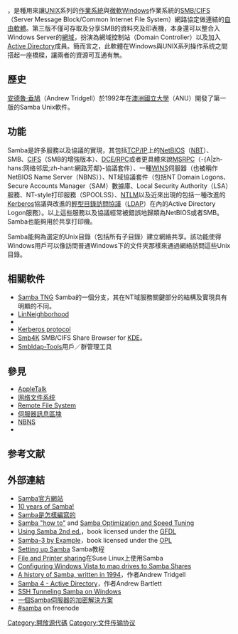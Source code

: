 {{Otheruses|subject=一种计算机程序|other=一种舞蹈|桑巴}}
{{NoteTA|G1=IT|G2=FL}}
{{Infobox software
| name                   = Samba
| logo                   = Samba logo 2010.svg
| screenshot             =
| caption                =
| collapsible            =
| author                 =
| developer              =
| released = {{release date and age|df=yes|1992}}<ref>{{cite web | url=https://www.samba.org/samba/docs/10years.html | title=10 years of Samba | accessdate=2011-08-12 | archive-date=2011-09-02 | archive-url=https://web.archive.org/web/20110902021108/http://www.samba.org/samba/docs/10years.html | dead-url=no }}</ref>
| latest release version = 4.16.2 <ref name=samba4161>{{cite web |url=https://www.samba.org/samba/history/samba-4.16.2.html |title=Samba 4.16.2 Available for Download |date=2022-06-13 |accessdate=2022-06-13 |language=en }}</ref>
| latest release date = {{release date and age|2022|06|13}} <ref name=samba4161 />
| latest_preview_version = 4.16.0rc5 <ref name=samba4160rc5>{{cite web |url=https://download.samba.org/pub/samba/rc/samba-4.16.0rc5.WHATSNEW.txt |title=Release Announcements (Samba 4.16.0rc5) |date=2022-03-08 |accessdate=2022-03-08 |language=en }}</ref>
| latest_preview_date = {{release date and age|2022|03|08}}<ref name=samba4160rc5 />
| programming language   = [[C语言|C]], [[C++|C++]], [[Python|Python]]
| operating system       = [[跨平台|跨平台]]
| platform               =
| size                   =
| language               =
| genre                  = [[集群文件系统|網路文件系统]]
| license                = [[GNU通用公共许可证|GNU通用公共许可证]]第三版
| website                = {{URL|https://www.samba.org/}}
}}
{{lang|en|'''Samba'''}}，是種用來讓[[UNIX|UNIX]]系列的[[作業系統|作業系統]]與[[微軟|微軟]][[Windows|Windows]]作業系統的[[伺服器訊息區塊|SMB/CIFS]]（Server Message Block/Common Internet File System）網路協定做連結的[[自由軟體|自由軟體]]。第三版不僅可存取及分享SMB的資料夾及印表機，本身還可以整合入Windows Server的[[網域|網域]]，扮演為網域控制站（Domain Controller）以及加入[[活動目錄|Active Directory]]成員。簡而言之，此軟體在Windows與UNIX系列操作系统之間搭起一座橋樑，讓兩者的資源可互通有無。

== 歷史 ==
[[安德魯·垂鳩|安德魯·垂鳩]]（Andrew Tridgell）於1992年在[[澳洲國立大學|澳洲國立大學]]（ANU）開發了第一版的Samba Unix軟件。

== 功能 ==
Samba是許多服務以及協議的實現，其包括[[TCP/IP|TCP/IP]]上的[[NetBIOS|NetBIOS]]（[[NetBIOS_over_TCP/IP|NBT]]）、SMB、[[CIFS|CIFS]]（SMB的增強版本）、[[DCE/RPC|DCE/RPC]]或者更具體來說[[MSRPC|MSRPC]]（-{A|zh-hans:网络邻居;zh-hant:網路芳鄰}-協議套件）、一種[[WINS|WINS]]伺服器（也被稱作NetBIOS Name Server（NBNS））、NT域協議套件（包括NT Domain Logons、Secure Accounts Manager（SAM）數據庫、Local Security Authority（LSA）服務、NT-style打印服務（SPOOLSS）、[[NTLM|NTLM]]以及近來出現的包括一種改進的[[Kerberos|Kerberos]]協議與改進的[[輕型目錄訪問協議|輕型目錄訪問協議]]（[[LDAP|LDAP]]）在內的Active Directory Logon服務）。以上這些服務以及協議經常被錯誤地歸類為NetBIOS或者SMB。Samba也能夠用於共享打印機。

Samba能夠為選定的Unix目錄（包括所有子目錄）建立網絡共享。該功能使得Windows用戶可以像訪問普通Windows下的文件夾那樣來通過網絡訪問這些Unix目錄。

== 相關軟件 ==
* [[Samba|Samba TNG]] Samba的一個分支，其在NT域服務關鍵部分的結構及實現具有明顯的不同。
* [[LinNeighborhood|LinNeighborhood]]
* {{tsl|en|LDAP Account Manager|}}
* [[Kerberos|Kerberos protocol]]
* [[Smb4K|Smb4K]] SMB/CIFS Share Browser for [[KDE|KDE]]。
* [[Smbldap-Tools|Smbldap-Tools]]用戶／群管理工具

== 參見 ==
*[[AppleTalk|AppleTalk]]
*[[网络文件系统|网络文件系统]]
*[[Remote_File_System|Remote File System]]
*[[伺服器訊息區塊|伺服器訊息區塊]]
*[[NetBIOS_over_TCP/IP|NBNS]]
*{{tsl|en|Microsoft Windows Services for UNIX|}}

== 参考文献 ==
{{reflist}}

== 外部連結 ==
{{Wikibooks|Samba}}
*[http://www.samba.org/ Samba官方網站]{{Wayback|url=http://www.samba.org/ |date=20110226083050 }}
*[http://www.samba.org/samba/docs/10years.html 10 years of Samba!]{{Wayback|url=http://www.samba.org/samba/docs/10years.html |date=20080920033722 }}
*[http://samba.org/ftp/tridge/misc/french_cafe.txt Samba是怎樣編寫的]{{Wayback|url=http://samba.org/ftp/tridge/misc/french_cafe.txt |date=20080320115112 }}
*[https://web.archive.org/web/20080314133602/http://calomel.org/samba.html Samba "how to"] and [https://web.archive.org/web/20080328223953/http://calomel.org/samba_optimize.html Samba Optimization and Speed Tuning]
*[https://archive.is/20130112041920/http://www.bibsyst.no/samba/docs/using_samba/toc.html Using Samba 2nd ed.]，book licensed under the [[GFDL|GFDL]]
*[http://www.informit.com/content/images/0131472216/downloads/0131472216_book.pdf Samba-3 by Example]{{Wayback|url=http://www.informit.com/content/images/0131472216/downloads/0131472216_book.pdf |date=20071128062821 }}，book licensed under the [[Open_Publication_License|OPL]]
*[https://web.archive.org/web/20080522080223/http://www.linux.ie/articles/tutorials/samba.php Setting up Samba] Samba教程
*[https://web.archive.org/web/20080624200655/http://showmedo.com/videos/series?name=LinuxCadieuxSamba File and Printer sharing]在Suse Linux上使用Samba
*[https://web.archive.org/web/20080222082252/http://nobluescreens.com/solutions/samba_vista.php Configuring Windows Vista to map drives to Samba Shares]
*[http://www.rxn.com/services/faq/smb/samba.history.txt A history of Samba, written in 1994]{{Wayback|url=http://www.rxn.com/services/faq/smb/samba.history.txt |date=20110717071846 }}，作者Andrew Tridgell
*[http://samba.org/samba/news/articles/abartlet_thesis.pdf Samba 4 - Active Directory]{{Wayback|url=http://samba.org/samba/news/articles/abartlet_thesis.pdf |date=20080921001441 }}，作者Andrew Bartlett
*[http://www.cs.toronto.edu/support/remote_ssh_tunneling_windows_samba.html SSH Tunneling Samba on Windows]{{Wayback|url=http://www.cs.toronto.edu/support/remote_ssh_tunneling_windows_samba.html |date=20080626224047 }}
*[http://www.packetgeneral.com 一個Samba伺服器的加密解決方案]{{Wayback|url=http://www.packetgeneral.com/ |date=20200602234823 }}
*[irc://irc.freenode.net/samba #samba]{{dead link|date=2017年11月 |bot=InternetArchiveBot |fix-attempted=yes }} on freenode

[[Category:開放源代碼|Category:開放源代碼]]
[[Category:文件传输协议|Category:文件传输协议]]